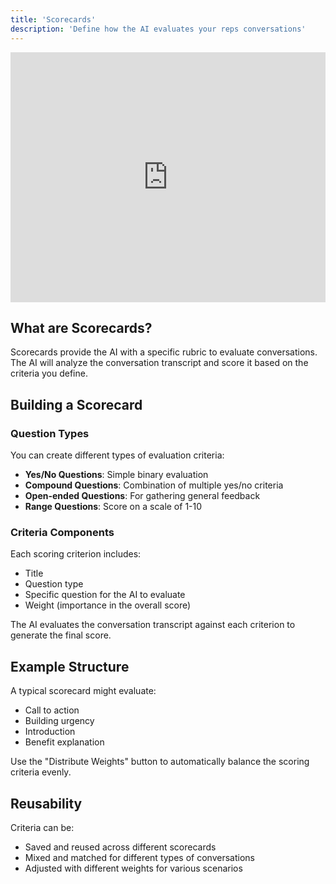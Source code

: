 ```yaml
---
title: 'Scorecards'
description: 'Define how the AI evaluates your reps conversations'
---
```


<iframe
  width="100%"
  height="400"
  src="https://www.loom.com/embed/1d0e50cb5116438d891866970ad1fc55?sid=497fc2f7-32ff-4e59-bc12-55f4ca3ea0c8"
  frameborder="0"
  webkitallowfullscreen
  mozallowfullscreen
  allowfullscreen
></iframe>

## What are Scorecards?

Scorecards provide the AI with a specific rubric to evaluate conversations. The AI will analyze the conversation transcript and score it based on the criteria you define.

## Building a Scorecard

### Question Types

You can create different types of evaluation criteria:

- **Yes/No Questions**: Simple binary evaluation
- **Compound Questions**: Combination of multiple yes/no criteria
- **Open-ended Questions**: For gathering general feedback
- **Range Questions**: Score on a scale of 1-10

### Criteria Components

Each scoring criterion includes:

- Title
- Question type
- Specific question for the AI to evaluate
- Weight (importance in the overall score)

<Note>
  The AI evaluates the conversation transcript against each criterion to generate the final score.
</Note>

## Example Structure

A typical scorecard might evaluate:

- Call to action
- Building urgency
- Introduction
- Benefit explanation

<Tip>
  Use the "Distribute Weights" button to automatically balance the scoring criteria evenly.
</Tip>

## Reusability

Criteria can be:

- Saved and reused across different scorecards
- Mixed and matched for different types of conversations
- Adjusted with different weights for various scenarios
